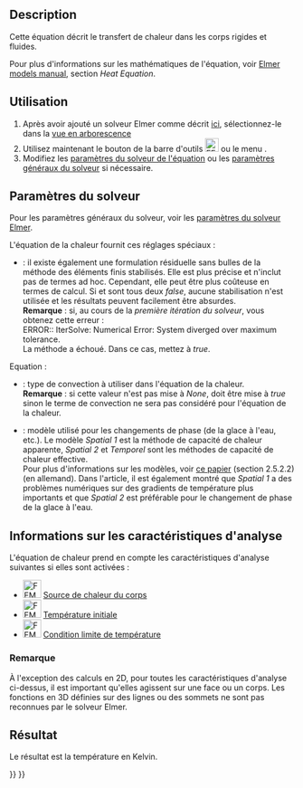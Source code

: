 <languages/>

{{Docnav/fr
|[[FEM_EquationFlux/fr|Équation de flux]]
|[[FEM_SolverControl/fr|Contrôle du solveur]]
|[[FEM_Workbench/fr|Atelier FEM]]
|IconL=FEM_EquationFlux.svg
|IconR=FEM_SolverControl.svg
|IconC=Workbench_FEM.svg
}}

{{GuiCommand/fr
|Name=FEM EquationHeat
|Name/fr=FEM Équation de chaleur
|MenuLocation=Résolution → Équation de chaleur
|Workbenches=[[FEM_Workbench/fr|FEM]]
|Version=0.17
|SeeAlso=[[FEM_tutorial/fr|FEM Tutoriel]]
}}

==Description==

Cette équation décrit le transfert de chaleur dans les corps rigides et fluides.

Pour plus d'informations sur les mathématiques de l'équation, voir [http://www.elmerfem.org/blog/documentation/ Elmer models manual], section ''Heat Equation''.

<span id="Usage"></span>
==Utilisation==

# Après avoir ajouté un solveur Elmer comme décrit [[FEM_SolverElmer/fr#.C3.89quations|ici]], sélectionnez-le dans la [[Tree_view/fr|vue en arborescence]]
# Utilisez maintenant le bouton de la barre d'outils [[Image:FEM_EquationHeat.svg|24px]] ou le menu {{MenuCommand|Résolution → Equation de chaleur}}.
# Modifiez les [[#Param.C3.A8tres_du_solveur|paramètres du solveur de l'équation]] ou les [[FEM_SolverElmer_SolverSettings/fr|paramètres généraux du solveur]] si nécessaire.

<span id="Solver_Settings"></span>
==Paramètres du solveur==

Pour les paramètres généraux du solveur, voir les [[FEM_SolverElmer_SolverSettings/fr|paramètres du solveur Elmer]].

L'équation de la chaleur fournit ces réglages spéciaux :
* {{PropertyData|Bubbles}} : il existe également une formulation résiduelle sans bulles de la méthode des éléments finis stabilisés. Elle est plus précise et n'inclut pas de termes ad hoc. Cependant, elle peut être plus coûteuse en termes de calcul. Si {{PropertyData|Bubbles}} et {{PropertyData|[[FEM_SolverElmer_SolverSettings/fr#Base|Stabilize]]}} sont tous deux ''false'', aucune stabilisation n'est utilisée et les résultats peuvent facilement être absurdes.</br>'''Remarque''' : si, au cours de la ''première itération du solveur'', vous obtenez cette erreur :</br> ERROR:: IterSolve: Numerical Error: System diverged over maximum tolerance.</br>La méthode {{PropertyData|Bubbles}} a échoué. Dans ce cas, mettez {{PropertyData|[[FEM_SolverElmer_SolverSettings/fr#Base|Stabilize]]}} à ''true''.

Equation :
* {{PropertyData|Convection}} : type de convection à utiliser dans l'équation de la chaleur.</br>'''Remarque''' : si cette valeur n'est pas mise à ''None'', {{PropertyData|[[FEM_SolverElmer_SolverSettings/fr#Base|Stabilize]]}} doit être mise à ''true'' sinon le terme de convection ne sera pas considéré pour l'équation de la chaleur.
* {{PropertyData|Phase Change Model}} : modèle utilisé pour les changements de phase (de la glace à l'eau, etc.). Le modèle ''Spatial 1'' est la méthode de capacité de chaleur apparente, ''Spatial 2'' et ''Temporel'' sont les méthodes de capacité de chaleur effective.</br>Pour plus d'informations sur les modèles, voir [https://blog.rwth-aachen.de/gfd/files/2017/07/BT_2013_Schueller_elmer_icemole.pdf ce papier] (section 2.5.2.2) (en allemand). Dans l'article, il est également montré que ''Spatial 1'' a des problèmes numériques sur des gradients de température plus importants et que ''Spatial 2'' est préférable pour le changement de phase de la glace à l'eau.

<span id="Analysis_Feature_Information"></span>
==Informations sur les caractéristiques d'analyse==

L'équation de chaleur prend en compte les caractéristiques d'analyse suivantes si elles sont activées :

* [[Image:FEM_ConstraintBodyHeatSource.svg|32px]] [[FEM_ConstraintBodyHeatSource/fr|Source de chaleur du corps]]
* [[Image:FEM_ConstraintInitialTemperature.svg|32px]] [[FEM_ConstraintInitialTemperature/fr|Température initiale]]
* [[Image:FEM_ConstraintTemperature.svg|32px]] [[FEM_ConstraintTemperature/fr|Condition limite de température]]

<span id="Note"></span>
===Remarque===

À l'exception des calculs en 2D, pour toutes les caractéristiques d'analyse ci-dessus, il est important qu'elles agissent sur une face ou un corps. Les fonctions en 3D définies sur des lignes ou des sommets ne sont pas reconnues par le solveur Elmer.

<span id="Result"></span>
==Résultat==

Le résultat est la température en Kelvin.


{{Docnav/fr
|[[FEM_EquationFlux/fr|Équation de flux]]
|[[FEM_SolverControl/fr|Contrôle du solveur]]
|[[FEM_Workbench/fr|Atelier FEM]]
|IconL=FEM_EquationFlux.svg
|IconR=FEM_SolverControl.svg
|IconC=Workbench_FEM.svg
}}

{{FEM Tools navi{{#translation:}}}}
{{Userdocnavi{{#translation:}}}}
{{clear}}